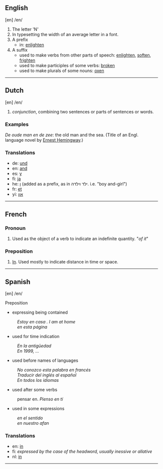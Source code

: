 ==English==
[en] /en/

# The letter 'N'
# In typesetting the width of an average letter in a font.
# A prefix
#* in: [[enlighten]]
# A suffix
#* used to make verbs from other parts of speech: [[enlighten]], [[soften]], [[frighten]]
#* used to make participles of some verbs: [[break|broken]]
#* used to make plurals of some nouns: [[ox]]en
----
==Dutch==
[en] /en/

# ''conjunction'', combining two sentences or parts of sentences or words.

=== Examples ===

''De oude man en de zee'': the old man and the sea. (Title of an Engl. language novel by [[en:Ernest Hemingway|Ernest Hemingway]].)

=== Translations ===

* de: [[und]]
* en: [[and]]
* es: [[y]]
* fi: [[ja]]
* he: [[ו]] (added as a prefix, as in  ילד וילדה. i.e. "boy and-girl")
* fr: [[et]]
* yi: [[און]]
----
==French==
===Pronoun===
# Used as the object of a verb to indicate an indefinite quantity. "''of it''"
===Preposition===
# [[In]].  Used mostly to indicate distance in time or space.
----
==Spanish==
[en] /en/ 

Preposition
*  expressing being contained
:''Estoy en casa . I am at home''
:''en esta página''
*  used for time indication
: ''En la antigüedad''
: ''En 1999, ...''
*  used before names of languages
: ''No conozco esta palabra en francés''
: ''Traducir del inglés al español''
:''En todos los idiomas''
*  used after some verbs
: pensar en. ''Pienso en tí''
* used in some expressions
: ''en el sentido''
: ''en nuestro afan''


=== Translations ===

* en: [[in]]
* fi: ''expressed by the case of the headword, usually inessive or allative''
* nl: [[in]]

----
